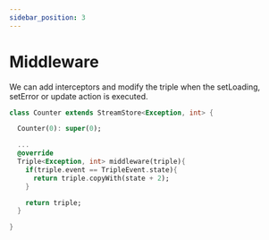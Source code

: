 ```yaml
---
sidebar_position: 3
---
```


# Middleware

We can add interceptors and modify the triple when the setLoading, setError or update action is executed.

```dart
class Counter extends StreamStore<Exception, int> {

  Counter(0): super(0);

  ...
  @override
  Triple<Exception, int> middleware(triple){
    if(triple.event == TripleEvent.state){
      return triple.copyWith(state + 2);
    }

    return triple;
  }

}
```